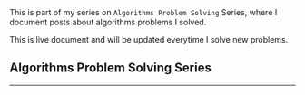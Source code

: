 <div class="series">
This is part of my series on <code>Algorithms Problem Solving</code> Series, where I document posts about algorithms problems I solved.

This is live document and will be updated everytime I solve new problems.

## Algorithms Problem Solving Series

<ul>
  <PostAndDate
    date="2020-05-17"
    title="Jewels and Stones"
    url="algorithms-problem-solving/jewels-and-stones"
  />
  <PostAndDate
    date="2020-05-25"
    title="Ransom Note"
    url="https://leandrotk.github.io/series/algorithms-problem-solving/ransom-note.html"
  />
  <PostAndDate
    date="2020-05-29"
    title="Sum of nodes"
    url="https://leandrotk.github.io/series/algorithms-problem-solving/ransom-note.html"
  />
  <PostAndDate
    date="2020-05-31"
    title="Subtract product and sum"
    url="https://leandrotk.github.io/series/algorithms-problem-solving/sum-of-nodes.html"
  />
  <PostAndDate
    date="2020-06-01"
    title="Cloned Binary Tree"
    url="https://leandrotk.github.io/series/algorithms-problem-solving/subtract-product-and-sum.html"
  />
  <PostAndDate
    date="2020-06-02"
    title="Group the people"
    url="https://leandrotk.github.io/series/algorithms-problem-solving/cloned-binary-tree.html"
  />
  <PostAndDate
    date="2020-06-03"
    title="Equal Reversed Arrays"
    url="https://leandrotk.github.io/series/algorithms-problem-solving/group-the-people.html"
  />
  <PostAndDate
    date="2020-06-04"
    title="Reduce to zero"
    url="https://leandrotk.github.io/series/algorithms-problem-solving/equal-reversed-arrays.html"
  />
  <PostAndDate
    date="2020-06-05"
    title="Even Number of Digits"
    url="https://leandrotk.github.io/series/algorithms-problem-solving/reduce-to-zero.html"
  />
  <PostAndDate
    date="2020-06-06"
    title="Deepest Leaves Sum"
    url="https://leandrotk.github.io/series/algorithms-problem-solving/even-number-of-digits.html"
  />
  <PostAndDate
    date="2020-06-07"
    title="Tree to greater sum"
    url="https://leandrotk.github.io/series/algorithms-problem-solving/deepest-leaves-sum.html"
  />
  <PostAndDate
    date="2020-06-08"
    title="to Lower case"
    url="https://leandrotk.github.io/series/algorithms-problem-solving/tree-to-greater-sum.html"
  />
  <PostAndDate
    date="2020-06-09"
    title="Balanced Strings"
    url="https://leandrotk.github.io/series/algorithms-problem-solving/to-lower-case.html"
  />
  <PostAndDate
    date="2020-06-10"
    title="Number of Students"
    url="https://leandrotk.github.io/series/algorithms-problem-solving/balanced-strings.html"
  />
  <PostAndDate
    date="2020-06-11"
    title="Destination City"
    url="https://leandrotk.github.io/series/algorithms-problem-solving/number-of-students.html"
  />
  <PostAndDate
    date="2020-06-12"
    title="Maximum 69 Number"
    url="https://leandrotk.github.io/series/algorithms-problem-solving/destination-city.html"
  />
  <PostAndDate
    date="2020-06-13"
    title="Shuffle the array"
    url="https://leandrotk.github.io/series/algorithms-problem-solving/maximum-69-number.html"
  />
  <PostAndDate
    date="2020-06-14"
    title="Insert into Binary Search Tree"
    url="https://leandrotk.github.io/series/algorithms-problem-solving/shuffle-the-array.html"
  />
  <PostAndDate
    date="2020-06-15"
    title="Construct Binary Search Tree from Preorder Traversal"
    url="https://leandrotk.github.io/series/algorithms-problem-solving/insert-into-binary-search-tree.html"
  />
  <PostAndDate
    date="2020-06-20"
    title="Odd in Matrix"
    url="https://leandrotk.github.io/series/algorithms-problem-solving/insert-into-binary-search-tree.html"
  />
  <PostAndDate
    date="2020-06-22"
    title="Sort the Matrix Diagonally"
    url="https://leandrotk.github.io/series/algorithms-problem-solving/odd-in-matrix.html"
  />
  <PostAndDate
    date="2020-06-23"
    title="Discount for prices"
    url="https://leandrotk.github.io/series/algorithms-problem-solving/sort-the-matrix-diagonally.html"
  />
  <PostAndDate
    date="2020-06-24"
    title="Running Array Sum"
    url="https://leandrotk.github.io/series/algorithms-problem-solving/discount-for-prices.html"
  />
  <PostAndDate
    date="2021-01-05"
    title="Number of Good Pairs"
    url="https://leandrotk.github.io/series/algorithms-problem-solving/running-array-sum.html"
  />
  <PostAndDate
    date="2021-01-13"
    title="Binary Tree Inorder Traversal"
    url="https://leandrotk.github.io/series/algorithms-problem-solving/number-of-good-pairs.html"
  />
  <PostAndDate
    date="2021-01-18"
    title="Can Reach End"
    url="https://leandrotk.github.io/series/algorithms-problem-solving/binary-tree-inorder-traversal.html"
  />
  <PostAndDate
    date="2021-04-24"
    title="Truncate Sentence"
    url="https://leandrotk.github.io/series/algorithms-problem-solving/can-reach-end.html"
  />
  <PostAndDate
    date="2021-04-25"
    title="Minimum Operations"
    url="https://leandrotk.github.io/series/algorithms-problem-solving/truncate-sentence.html"
  />
  <PostAndDate
    date="2021-06-15"
    title="Check Permutation"
    url="https://leandrotk.github.io/series/algorithms-problem-solving/minimum-operations.html"
  />
  <PostAndDate
    date="2022-02-22"
    title="Decode String"
    url="/series/algorithms-problem-solving/decode-string"
  />
  <PostAndDate
    date="2022-07-10"
    title="Decode the Message"
    url="/series/algorithms-problem-solving/decode-the-message"
  />
  <PostAndDate
    date="2022-09-30"
    title="Convert Sorted Array to Binary Search Tree"
    url="/series/algorithms-problem-solving/convert-sorted-array-to-binary-search-tree"
  />
  <PostAndDate
    date="2023-09-24"
    title="Cracking the Coding Interview: Is Unique"
    url="/series/algorithms-problem-solving/cracking-the-coding-interview-is-unique"
  />
  <PostAndDate
    date="2023-09-25"
    title="Cracking the Coding Interview: Check Permutation"
    url="/series/algorithms-problem-solving/cracking-the-coding-interview-check-permutation"
  />
</ul>

---

</div>
